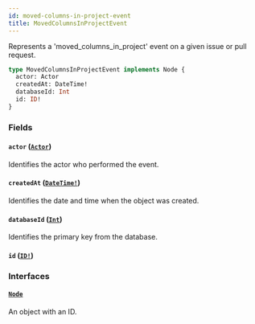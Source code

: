 ```yaml
---
id: moved-columns-in-project-event
title: MovedColumnsInProjectEvent
---
```


Represents a 'moved_columns_in_project' event on a given issue or pull request.

```graphql
type MovedColumnsInProjectEvent implements Node {
  actor: Actor
  createdAt: DateTime!
  databaseId: Int
  id: ID!
}
```

### Fields

#### `actor` ([`Actor`](/docs/api/interfaces/actor))

Identifies the actor who performed the event.

#### `createdAt` ([`DateTime!`](/docs/api/scalars/date-time))

Identifies the date and time when the object was created.

#### `databaseId` ([`Int`](/docs/api/scalars/int))

Identifies the primary key from the database.

#### `id` ([`ID!`](/docs/api/scalars/id))

### Interfaces

#### [`Node`](/docs/api/interfaces/node)

An object with an ID.
